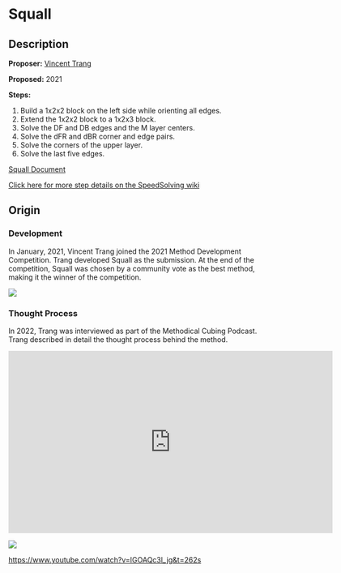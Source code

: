 # Squall

## Description

**Proposer:** [Vincent Trang](CubingContributors/MethodDevelopers.md#trang-vincent-trangium)

**Proposed:** 2021

**Steps:**

1. Build a 1x2x2 block on the left side while orienting all edges.
2. Extend the 1x2x2 block to a 1x2x3 block.
3. Solve the DF and DB edges and the M layer centers.
4. Solve the dFR and dBR corner and edge pairs.
5. Solve the corners of the upper layer.
6. Solve the last five edges.

[Squall Document](https://docs.google.com/document/d/1rO-Dm8XuzQnczST27E9XNHqDCVAB-9kl3IS_C2NIgtk/edit)

[Click here for more step details on the SpeedSolving wiki](https://www.speedsolving.com/wiki/index.php?title=Squall)

## Origin

### Development

In January, 2021, Vincent Trang joined the 2021 Method Development Competition. Trang developed Squall as the submission. At the end of the competition, Squall was chosen by a community vote as the best method, making it the winner of the competition.

![](img/Squall/Comp.png)

### Thought Process

In 2022, Trang was interviewed as part of the Methodical Cubing Podcast. Trang described in detail the thought process behind the method.

<iframe width="640" height="360" src="https://www.youtube.com/embed/IGOAQc3l_jg?start=262" frameborder="0" allow="accelerometer; autoplay; encrypted-media; gyroscope; picture-in-picture" allowfullscreen></iframe>

![](https://youtu.be/IGOAQc3l_jg)

https://www.youtube.com/watch?v=IGOAQc3l_jg&t=262s